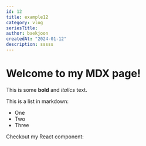 ```yaml
---
id: 12
title: example12
category: vlog
seriesTitle:
author: baekjoon
createdAt: "2024-01-12"
description: sssss
---
```

# Welcome to my MDX page!


This is some **bold** and _italics_ text.

This is a list in markdown:

- One
- Two
- Three

Checkout my React component:
